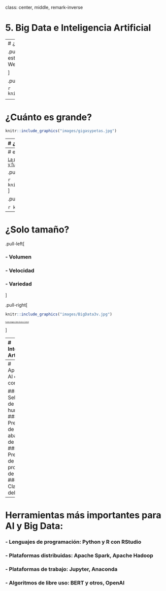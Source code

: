

class: center, middle, remark-inverse

# 5. Big Data e Inteligencia Artificial


---
# ¿Qué es Big Data?

.pull-left[
> Conjunto masivo de datos no estructurados o semi-estructurados de tráfico de Web, social media, sensores, etc…

]

.pull-right[

```r

knitr::include_graphics("images/sexbigdata.png")
```

<blockquote class="twitter-tweet"><p lang="es" dir="ltr">Sobre <a href="https://twitter.com/hashtag/bigdata?src=hash&amp;ref_src=twsrc%5Etfw">#bigdata</a> e investigación <a href="https://t.co/pMpWnuReF3">pic.twitter.com/pMpWnuReF3</a></p>
]

---

# ¿Cuánto es grande?

```r

knitr::include_graphics("images/gigasypetas.jpg")
```

---
# ¿Qué cabe en un Petabyte?

.center[

```r

knitr::include_graphics("images/peta.png")
```

<p style="margin:0; font-size:0.3em"><em><a href="https://mozy.ie/#slide-9" target="_blank">Fuente infografía: www.mozy.com</a> </em></p>

]
---
# e.g. Fotografía agujero negro

<small>[La primera foto de un agujero negro supuso 5 petabytes de datos y fue más fácil enviarlos por avión que por Internet](https://www.xataka.com/espacio/primera-foto-agujero-negro-supuso-5-petabytes-datos-fue-facil-enviarlos-avion-que-internet)</small>

.pull-left[

```r

knitr::include_graphics("images/agujeronegro.jpeg")
```
]


.pull-right[

```r

knitr::include_graphics("images/agujero.jpg")
```
]


---
# ¿Solo tamaño?

.pull-left[

### - **V**olumen
### - **V**elocidad
### - **V**ariedad

]

.pull-right[

```r

knitr::include_graphics("images/BigData3v.jpg")
```
<p style="margin:0; font-size:0.3em"><em><a href="http://www.datasciencecentral.com/forum/topics/the-3vs-that-define-big-data" target="_blank">Fuente imagen: Data Science Central</a> </em></p>
]


---
# Inteligencia Artificial

> ### Capacidad de una máquina para aprender como respuesta a los estímulos y acomodar su comportamiento a ese aprendizaje.

.pull-left[

 - AI en Business Intelligence: algoritmos y técnicas de análisis y predicciones a partir de grandes volúmenes de datos de información corporativa.

]

.pull-right[

```r

knitr::include_graphics("images/gans.png")
```
]


---
# Aplicaciones AI en mundo corporativo

### - Selección de recursos humanos
### - Predicción de riesgo de abandono de clientes
### - Predicción de la probabilidad de compra
### - Clasificación del email…

---
# Herramientas más importantes para AI y Big Data:

### - Lenguajes de programación: Python y R con RStudio
### - Plataformas distribuidas: Apache Spark, Apache Hadoop
### - Plataformas de trabajo: Jupyter, Anaconda
### - Algoritmos de libre uso: BERT y otros, OpenAI


